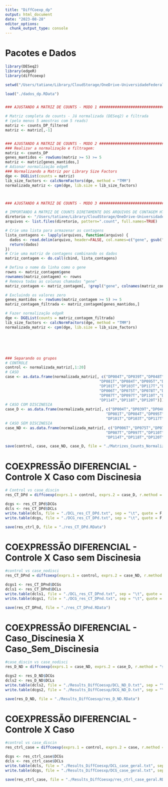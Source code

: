 ```yaml
---
title: "DiffCoexp_dp"
output: html_document
date: "2023-08-28"
editor_options: 
  chunk_output_type: console
---
```


# Pacotes e Dados

```r
library(DESeq2)
library(edgeR)
library(diffcoexp)

setwd("/Users/tatiane/Library/CloudStorage/OneDrive-UniversidadeFederaldoPará-UFPA/DOUTORADO/2.RESULTADOS_TRANSCRIPTOMA/Parkinson_Tati/Coexpressao_DifCoexp_dp/")

load("./dados_dp.RData")


### AJUSTANDO A MATRIZ DE COUNTS - MODO 1 ##########################################################

# Matriz completa de counts - Já normalizada (DESeq2) e filtrada 
# (pelo menos 5 amostras com 5 reads)
matriz <- counts_DP_filtered
matriz <- matriz[,-1]


### AJUSTANDO A MATRIZ DE COUNTS - MODO 2 ##########################################################
### Realizar a normalização e filtragem:
matriz <- counts_DP 
genes_mantidos <- rowSums(matriz >= 5) >= 5
matriz <- matriz[genes_mantidos,]
# Adionar normalização edgeR
### Normalizando a Matriz por Library Size Factors
dge <- DGEList(counts = matriz)
lib_size_factors <- calcNormFactors(dge, method = "TMM")
normalizada_matriz <- cpm(dge, lib.size = lib_size_factors)



### AJUSTANDO A MATRIZ DE COUNTS - MODO 3 ##########################################################

# IMPORTANDO A MATRIZ DE COUNTS DIRETAMENTE DOS ARQUIVOS DE CONTAGEM HTSEQ
diretorio <- "/Users/tatiane/Library/CloudStorage/OneDrive-UniversidadeFederaldoPará-UFPA/DOUTORADO/2.RESULTADOS_TRANSCRIPTOMA/Htseq_counts - Paired_Reads"
arquivos <- list.files(diretorio, pattern=".count", full.names=TRUE)

# Crie uma lista para armazenar as contagens
lista_contagens <- lapply(arquivos, function(arquivo) {
  dados <- read.delim(arquivo, header=FALSE, col.names=c("gene", gsub("_htseq.count", "", basename(arquivo))))
  return(dados)
})
# Crie uma matriz de contagens combinando os dados
matriz_contagem <- do.call(cbind, lista_contagens)

# Defina o nome da linha como o gene
rowns <- matriz_contagem$gene
rownames(matriz_contagem) <- rowns
# Remova todas as colunas chamadas "gene"
matriz_contagem <- matriz_contagem[, !grepl("gene", colnames(matriz_contagem))]

# Excluindo os valores zero
genes_mantidos <- rowSums(matriz_contagem >= 5) >= 5
matriz_contagem_filtrada <- matriz_contagem[genes_mantidos,]

# Fazer normalização edgeR
dge <- DGEList(counts = matriz_contagem_filtrada)
lib_size_factors <- calcNormFactors(dge, method = "TMM")
normalizada_matriz <- cpm(dge, lib.size = lib_size_factors)






### Separando os grupos
# CONTROLE
control <- normalizada_matriz[,1:20]
# CASO
case <- as.data.frame(normalizada_matriz[, c("DP004T","DP039T","DP048T","DP066T","DP070T",
                                          "DP081T","DP084T","DP095T","DP098T","DP100T",
                                          "DP101T","DP103T","DP117T","DP127T","DP128T",
                                          "DP006T","DP075T","DP078T","DP086T",
                                          "DP087T","DP097T","DP110T","DP111T",
                                          "DP114T","DP118T","DP120T")])
# CASO COM DISCINESIA
case_D <- as.data.frame(normalizada_matriz[, c("DP004T","DP039T","DP048T","DP066T","DP070T",
                                             "DP081T","DP084T","DP095T","DP098T","DP100T",
                                             "DP101T","DP103T","DP117T","DP127T","DP128T")])
# CASO SEM DISCINESIA
case_ND <- as.data.frame(normalizada_matriz[, c("DP006T","DP075T","DP078T","DP086T",
                                             "DP087T","DP097T","DP110T","DP111T",
                                             "DP114T","DP118T","DP120T")])

save(control, case, case_ND, case_D, file = "./Matrizes_Counts_Normalizadas.RData")
```

# COEXPRESSÃO DIFERENCIAL - Controle X Caso com Discinesia

```r
# Control vs case_discin
res_CT_DPd = diffcoexp(exprs.1 = control, exprs.2 = case_D, r.method = "spearman", q.method = "fdr", rth = 0.8, qth = 0.05)

dcgs <- res_CT_DPd$DCGs
dcls <- res_CT_DPd$DCLs
write.table(dcls, file = "./DCL_res_CT_DPd.txt", sep = "\t", quote = F, row.names = F)
write.table(dcgs, file = "./DCG_res_CT_DPd.txt", sep = "\t", quote = F, row.names = F)

save(res_ctrl_D, file = "./res_CT_DPd.RData")

```

# COEXPRESSÃO DIFERENCIAL - Controle X Caso sem Discinesia

```r
#control vs case_nodisci
res_CT_DPnd = diffcoexp(exprs.1 = control, exprs.2 = case_ND, r.method = "spearman", q.method = "fdr", rth = 0.8, qth = 0.05)

dcgs1 <- res_CT_DPnd$DCGs
dcls1 <- res_CT_DPnd$DCLs
write.table(dcls1, file = "./DCL_res_CT_DPnd.txt", sep = "\t", quote = F, row.names = F)
write.table(dcgs1, file = "./DCG_res_CT_DPnd.txt", sep = "\t", quote = F, row.names = F)

save(res_CT_DPnd, file = "./res_CT_DPnd.RData")

```

# COEXPRESSÃO DIFERENCIAL - Caso_Discinesia X Caso_Sem_Discinesia

```r
#case_discin vs case_nodisci
res_D_ND = diffcoexp(exprs.1 = case_ND, exprs.2 = case_D, r.method = "spearman", q.method = "fdr", rth = 0.8, qth = 0.05)

dcgs2 <- res_D_ND$DCGs
dcls2 <- res_D_ND$DCLs
write.table(dcls2, file = "./Results_DiffCoesxp/DCL_ND_D.txt", sep = "\t", quote = F, row.names = F)
write.table(dcgs2, file = "./Results_DiffCoesxp/DCG_ND_D.txt", sep = "\t", quote = F, row.names = F)

save(res_D_ND, file = "./Results_DiffCoesxp/res_D_ND.RData")

```

# COEXPRESSÃO DIFERENCIAL - Controle X Caso

```r
#control vs case_discin
res_ctrl_case = diffcoexp(exprs.1 = control, exprs.2 = case, r.method = "spearman", q.method = "fdr", rth = 0.8, qth = 0.05)

dcgs <- res_ctrl_case$DCGs
dcls <- res_ctrl_case$DCLs
write.table(dcls, file = "./Results_DiffCoesxp/DCL_case_geral.txt", sep = "\t", quote = F, row.names = F)
write.table(dcgs, file = "./Results_DiffCoesxp/DCG_case_geral.txt", sep = "\t", quote = F, row.names = F)

save(res_ctrl_case, file = "./Results_DiffCoesxp/res_ctrl_case_geral.RData")
```
